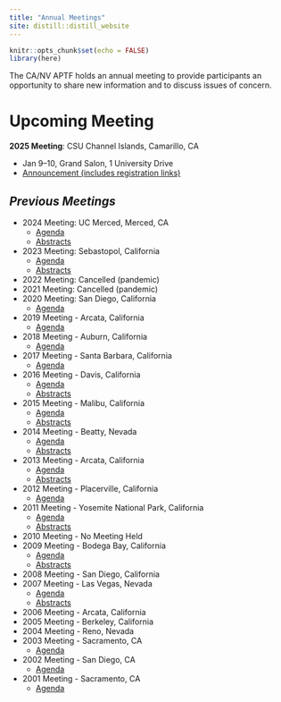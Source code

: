 ```yaml
---
title: "Annual Meetings"
site: distill::distill_website
---
```


```r
knitr::opts_chunk$set(echo = FALSE)
library(here)

```

The CA/NV APTF holds an annual meeting to provide participants an opportunity to share new information and to discuss issues of concern.

# Upcoming Meeting

**2025 Meeting**: CSU Channel Islands, Camarillo, CA

 - Jan 9--10, Grand Salon, 1 University Drive
 - [Announcement (includes registration links)](pdfs/2025_APTF_Announcement.pdf)

## *Previous Meetings*

 - 2024 Meeting: UC Merced, Merced, CA
   - [Agenda](pdfs/2024_APTF_Agenda_Final.pdf)
   - [Abstracts](pdfs/2024_APTF_Abstracts.pdf)
 - 2023 Meeting: Sebastopol, California
   - [Agenda](pdfs/2023_APTF_Agenda_Final.pdf)
   - [Abstracts](pdfs/2023_APTF_Abstracts.pdf)
 - 2022 Meeting: Cancelled (pandemic)
 - 2021 Meeting: Cancelled (pandemic)
 - 2020 Meeting: San Diego, California
   - [Agenda](pdfs/2020_APTF_Agenda_Final.pdf)
 - 2019 Meeting - Arcata, California
   - [Agenda](pdfs/2019_APTF_Agenda_Final.pdf)
 - 2018 Meeting - Auburn, California
   - [Agenda](pdfs/2018_APTF_Agenda_Final.pdf)
 - 2017 Meeting - Santa Barbara, California
   - [Agenda](pdfs/2017_APTF_Agenda_Final.pdf)
 - 2016 Meeting - Davis, California
   - [Agenda](pdfs/2016_APTF_Agenda_Final.pdf)
   - [Abstracts](pdfs/2016_APTF_Abstracts.pdf)
 - 2015 Meeting - Malibu, California
   - [Agenda](pdfs/2015_APTF_Agenda_Final.pdf)
   - [Abstracts](pdfs/2015_APTF_Abstracts.pdf)
 - 2014 Meeting - Beatty, Nevada
   - [Agenda](pdfs/2014_APTF_Agenda_Final.pdf)
   - [Abstracts](pdfs/2014_APTF_Abstracts.pdf)
 - 2013 Meeting - Arcata, California
   - [Agenda](pdfs/2013_APTF_Agenda_Final.pdf)
   - [Abstracts](pdfs/2013_APTF_Abstracts.pdf)
 - 2012 Meeting - Placerville, California
   - [Agenda](pdfs/2012_APTF_Agenda_Final.pdf)
 - 2011 Meeting - Yosemite National Park, California
   - [Agenda](pdfs/2011_APTF_Agenda_Final.pdf)
   - [Abstracts](pdfs/2011_APTF_Abstracts.pdf)
 - 2010 Meeting - No Meeting Held
 - 2009 Meeting - Bodega Bay, California
   - [Agenda](pdfs/2009_APTF_Agenda_Final.pdf)
   - [Abstracts](pdfs/2009_APTF_Abstracts.pdf)
 - 2008 Meeting - San Diego, California
 - 2007 Meeting - Las Vegas, Nevada 
   - [Agenda](pdfs/2007_APTF_Agenda_Final.pdf)
   - [Abstracts](pdfs/2007_APTF_Abstracts.pdf)
 - 2006 Meeting - Arcata, California
 - 2005 Meeting - Berkeley, California
 - 2004 Meeting - Reno, Nevada
 - 2003 Meeting - Sacramento, CA
   - [Agenda](pdfs/2003_APTF_talks.pdf)
 - 2002 Meeting - San Diego, CA
   - [Agenda](pdfs/2002_APTF_talks.pdf)
 - 2001 Meeting - Sacramento, CA
   - [Agenda](pdfs/2001_APTF_talks.pdf)
   
   